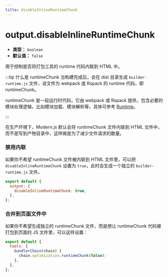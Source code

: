 ```yaml
---
title: disableInlineRuntimeChunk
---
```


# output.disableInlineRuntimeChunk

- **类型：** `boolean`
- **默认值：** `false`

用于控制是否将打包工具的 runtime 代码内联到 HTML 中。

:::tip 什么是 runtimeChunk
当构建完成后，会在 dist 目录生成 `builder-runtime.js` 文件，该文件为 webpack 或 Rspack 的 runtime 代码，即 runtimeChunk。

runtimeChunk 是一段运行时代码，它由 webpack 或 Rspack 提供，包含必要的模块处理逻辑，比如模块加载、模块解析等，具体可参考 [Runtime](https://webpack.js.org/concepts/manifest/#runtime)。

:::

在生产环境下，Modern.js 默认会将 runtimeChunk 文件内联到 HTML 文件中，而不是写到产物目录中，这样做是为了减少文件请求的数量。

### 禁用内联

如果你不希望 runtimeChunk 文件被内联到 HTML 文件里，可以把 `disableInlineRuntimeChunk` 设置为 `true`，此时会生成一个独立的 `builder-runtime.js` 文件。

```js
export default {
  output: {
    disableInlineRuntimeChunk: true,
  },
};
```

### 合并到页面文件中

如果你不希望生成独立的 runtimeChunk 文件，而是想让 runtimeChunk 代码被打包到页面的 JS 文件里，可以这样设置：

```js
export default {
  tools: {
    bundlerChain(chain) {
      chain.optimization.runtimeChunk(false);
    },
  },
};
```
